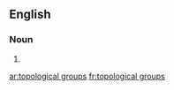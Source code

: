 
==English==

===Noun===
{{head|en}}

# {{plural of|topological group}}

[[ar:topological groups]]
[[fr:topological groups]]